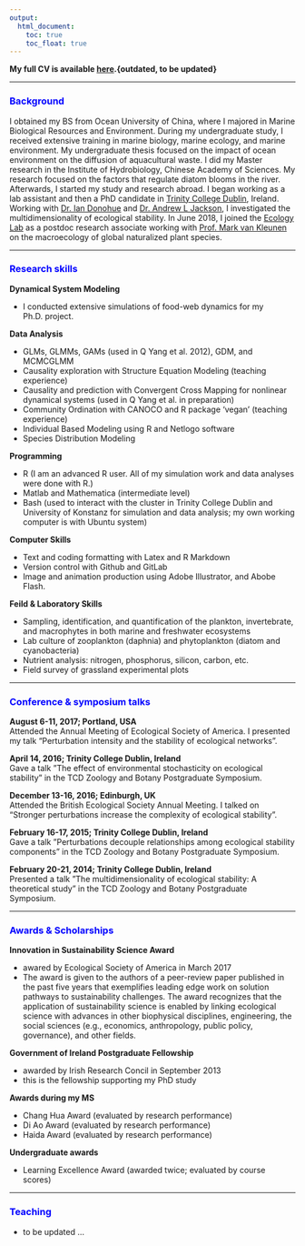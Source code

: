 ```yaml
---
output:
  html_document: 
    toc: true
    toc_float: true
---
```


<link rel="stylesheet" href="styles.css" type="text/css">

**My full CV is available [here](files/Qiang.Yang.cv.pdf).{outdated, to be updated}**

------------------

### <span style="color:blue">Background</span>

I obtained my BS from Ocean University of China, where I majored in Marine Biological Resources and Environment. During my undergraduate study, I received extensive training in marine biology, marine ecology, and marine environment. My undergraduate thesis focused on the impact of ocean environment on the diffusion of aquacultural waste. I did my Master research in the Institute of Hydrobiology, Chinese Academy of Sciences. My
research focused on the factors that regulate diatom blooms in the river. Afterwards, I started my study and research abroad. I began working as a lab assistant and then a PhD candidate in [Trinity College Dublin](https://www.tcd.ie/), Ireland. Working with [Dr. Ian Donohue](https://www.tcd.ie/Zoology/research/groups/donohue/) and [Dr. Andrew L Jackson](http://www.tcd.ie/Zoology/research/groups/jackson/), I investigated the multidimensionality of ecological stability. In June 2018, I joined the [Ecology Lab](https://www.biologie.uni-konstanz.de/kleunen/) as a postdoc research associate working with [Prof. Mark van Kleunen](https://www.biologie.uni-konstanz.de/kleunen/ecology-team/prof-dr-mark-van-kleunen/) on the macroecology of global naturalized plant species.

------------------

### <span style="color:blue">Research skills</span>


**Dynamical System Modeling**

- I conducted extensive simulations of food-web dynamics for my Ph.D. project.

**Data Analysis**

- GLMs, GLMMs, GAMs (used in Q Yang et al. 2012), GDM, and MCMCGLMM
- Causality exploration with Structure Equation Modeling (teaching experience)
- Causality and prediction with Convergent Cross Mapping for nonlinear dynamical systems (used in Q Yang et al. in preparation)
- Community Ordination with CANOCO and R package ‘vegan’ (teaching experience)
- Individual Based Modeling using R and Netlogo software
- Species Distribution Modeling 

**Programming**

- R (I am an advanced R user. All of my simulation work and data analyses were done with R.)
- Matlab and Mathematica (intermediate level)
- Bash (used to interact with the cluster in Trinity College Dublin and University of Konstanz for simulation and data analysis; my own working computer is with Ubuntu system)

**Computer Skills**

- Text and coding formatting with Latex and R Markdown
- Version control with Github and GitLab
- Image and animation production using Adobe Illustrator, and Abobe Flash.

**Feild & Laboratory Skills**

- Sampling, identification, and quantification of the plankton, invertebrate, and macrophytes in both marine and freshwater ecosystems
- Lab culture of zooplankton (daphnia) and phytoplankton (diatom and cyanobacteria)
- Nutrient analysis: nitrogen, phosphorus, silicon, carbon, etc.
- Field survey of grassland experimental plots

------------------

### <span style="color:blue">Conference & symposium talks</span>

**August 6-11, 2017; Portland, USA**<br/>
Attended the Annual Meeting of Ecological Society of America. I presented
my talk “Perturbation intensity and the stability of ecological networks”.

**April 14, 2016; Trinity College Dublin, Ireland**<br/>
Gave a talk ”The effect of environmental stochasticity on ecological
stability” in the TCD Zoology and Botany Postgraduate Symposium.

**December 13-16,  2016; Edinburgh, UK**<br/>
Attended the British Ecological Society Annual Meeting. I talked on
“Stronger perturbations increase the complexity of ecological stability”.

**February 16-17, 2015; Trinity College Dublin, Ireland**<br/>
Gave a talk ”Perturbations decouple relationships among ecological stability
components” in the TCD Zoology and Botany Postgraduate Symposium.

**February 20-21, 2014; Trinity College Dublin, Ireland**<br/>
Presented a talk ”The multidimensionality of ecological stability: A
theoretical study” in the TCD Zoology and Botany Postgraduate Symposium.

------------------

### <span style="color:blue">Awards & Scholarships</span>

**Innovation in Sustainability Science Award**<br/>

- awared by Ecological Society of America in March 2017
- The award is given to the authors of a peer-review paper published in the past five years that exemplifies leading edge work on solution pathways to sustainability challenges. The award recognizes that the application of sustainability science is enabled by linking ecological science with advances in other biophysical disciplines, engineering, the social sciences (e.g., economics, anthropology, public policy, governance), and other fields.

**Government of Ireland Postgraduate Fellowship**

- awarded by Irish Research Concil in September 2013
- this is the fellowship supporting my PhD study

**Awards during my MS**

- Chang Hua Award (evaluated by research performance)
- Di Ao Award (evaluated by research performance)
- Haida Award (evaluated by research performance)

**Undergraduate awards**

- Learning Excellence Award (awarded twice; evaluated by course scores)

------------------

### <span style="color:blue">Teaching</span>

- to be updated ... 
